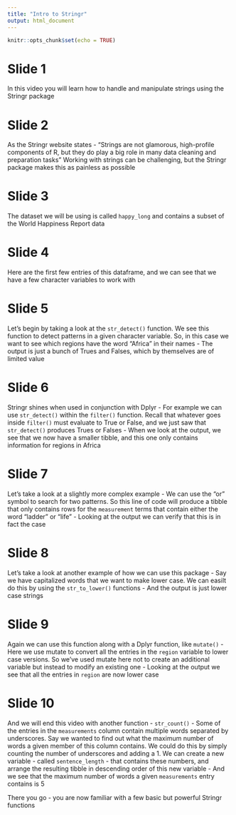 ```yaml
---
title: "Intro to Stringr"
output: html_document
---
```


```r
knitr::opts_chunk$set(echo = TRUE)
```

# Slide 1
In this video you will learn how to handle and manipulate strings using the Stringr package

# Slide 2
As the Stringr website states - "Strings are not glamorous, high-profile components of R, but they do play a big role in many data cleaning and preparation tasks"
Working with strings can be challenging, but the Stringr package makes this as painless as possible

# Slide 3
The dataset we will be using is called `happy_long` and contains a subset of the World Happiness Report data

# Slide 4
Here are the first few entries of this dataframe, and we can see that we have a few character variables to work with

# Slide 5
Let's begin by taking a look at the `str_detect()` function. We see this function to detect patterns in a given character variable. So, in this case we want to see which regions have the word "Africa" in their names
- The output is just a bunch of Trues and Falses, which by themselves are of limited value

# Slide 6
Stringr shines when used in conjunction with Dplyr
- For example we can use `str_detect()` within the `filter()` function. Recall that whatever goes inside `filter()` must evaluate to True or False, and we just saw that `str_detect()` produces Trues or Falses
- When we look at the output, we see that we now have a smaller tibble, and this one only contains information for regions in Africa

# Slide 7
Let's take a look at a slightly more complex example
- We can use the "or" symbol to search for two patterns. So this line of code will produce a tibble that only contains rows for the `measurement` terms that contain either the word "ladder" or "life"
- Looking at the output we can verify that this is in fact the case

# Slide 8
Let's take a look at another example of how we can use this package
- Say we have capitalized words that we want to make lower case. We can easilt do this by using the `str_to_lower()` functions
- And the output is just lower case strings

# Slide 9
Again we can use this function along with a Dplyr function, like `mutate()`
- Here we use mutate to convert all the entries in the `region` variable to lower case versions. So we've used mutate here not to create an additional variable but instead to modify an existing one
- Looking at the output we see that all the entries in `region` are now lower case

# Slide 10
And we will end this video with another function - `str_count()`
- Some of the entries in the `measurements` column contain multiple words separated by underscores. Say we wanted to find out what the maximum number of words a given member of this column contains. We could do this by simply counting the number of underscores and adding a 1. We can create a new variable - called `sentence_length` - that contains these numbers, and arrange the resulting tibble in descending order of this new variable
- And we see that the maximum number of words a given `measurements` entry contains is 5

There you go - you are now familiar with a few basic but powerful Stringr functions
